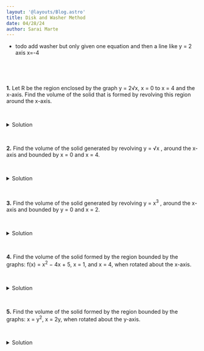 ```yaml
---
layout: '@layouts/Blog.astro'
title: Disk and Washer Method 
date: 04/28/24
author: Sarai Marte
---
```


<span style=" font-family: var(--primaryFont);">



- todo add washer but only given one equation and then a line like y = 2 axis x=-4

&nbsp;&nbsp;&nbsp;&nbsp;

<ImageMd img = {img1}> </ImageMd>


&nbsp;&nbsp;&nbsp;&nbsp;

**1.** Let R be the region enclosed by the graph y = 2√x, x = 0 to x = 4 and the x-axis. Find the volume of the solid that is formed by revolving this region around the x-axis.  

&nbsp;&nbsp;&nbsp;&nbsp;

<details>

  <summary> Solution </summary>
  
  &nbsp;&nbsp;&nbsp;&nbsp;

    30pi disk

  &nbsp;&nbsp;&nbsp;&nbsp;

</details>

&nbsp;&nbsp;&nbsp;&nbsp;

**2.** Find the volume of the solid generated by revolving y = √x , around the x-axis and bounded by x = 0 and x = 4.

&nbsp;&nbsp;&nbsp;&nbsp;

<details>

  <summary> Solution </summary>
  
  &nbsp;&nbsp;&nbsp;&nbsp;

    8pi disk

  &nbsp;&nbsp;&nbsp;&nbsp;

</details>

&nbsp;&nbsp;&nbsp;&nbsp;

**3.** Find the volume of the solid generated by revolving y = x<sup>3</sup> , around the x-axis and bounded by y = 0 and x = 2.

&nbsp;&nbsp;&nbsp;&nbsp;

<details>

  <summary> Solution </summary>
  
  &nbsp;&nbsp;&nbsp;&nbsp;

    128pi/7 disk

  &nbsp;&nbsp;&nbsp;&nbsp;

</details>

&nbsp;&nbsp;&nbsp;&nbsp;

**4.**  Find the volume of the solid formed by the region bounded by the graphs: f(x) = x<sup>2</sup> − 4x + 5, x = 1, and x = 4, when rotated about the x-axis.

&nbsp;&nbsp;&nbsp;&nbsp;

<details>

  <summary> Solution </summary>
  
  &nbsp;&nbsp;&nbsp;&nbsp;

   78pi/5 disk

  &nbsp;&nbsp;&nbsp;&nbsp;

</details>

&nbsp;&nbsp;&nbsp;&nbsp;


**5.**  Find the volume of the solid formed by the region bounded by the graphs: x = y<sup>2</sup>, x = 2y, when rotated about the y-axis.

&nbsp;&nbsp;&nbsp;&nbsp;

<details>

  <summary> Solution </summary>
  
  &nbsp;&nbsp;&nbsp;&nbsp;

   64pi/15 washer


  &nbsp;&nbsp;&nbsp;&nbsp;

</details>


</span>